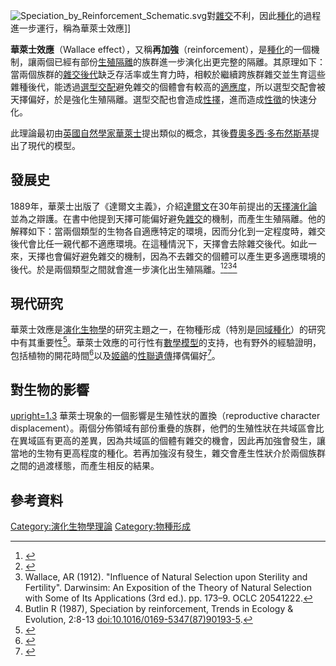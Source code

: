 [[File:Speciation_by_Reinforcement_Schematic.svg|right]]對[[雜交|雜交]]不利，因此[[種化|種化]]的過程進一步運行，稱為華萊士效應]]

'''華萊士效應'''（Wallace effect），又稱'''再加強'''（reinforcement），是[[種化|種化]]的一個機制，讓兩個已經有部份[[生殖隔離|生殖隔離]]的族群進一步演化出更完整的隔離。其原理如下：當兩個族群的[[雜交後代|雜交後代]]缺乏存活率或生育力時，相較於繼續跨族群雜交並生育這些雜種後代，能透過[[選型交配|選型交配]]避免雜交的個體會有較高的[[適應度|適應度]]，所以選型交配會被天擇偏好，於是強化生殖隔離。選型交配也會造成[[性擇|性擇]]，進而造成[[性徵|性徵]]的快速分化。

此理論最初由[[英國|英國]][[自然學家|自然學家]][[阿尔弗雷德·拉塞尔·华莱士|華萊士]]提出類似的概念，其後[[費奧多西·多布然斯基|費奧多西·多布然斯基]]提出了現代的模型。

==發展史==
1889年，華萊士出版了《達爾文主義》，介紹[[達爾文|達爾文]]在30年前提出的[[天擇演化論|天擇演化論]]並為之辯護。在書中他提到天擇可能偏好避免[[雜交|雜交]]的機制，而產生生殖隔離。他的解釋如下：當兩個類型的生物各自適應特定的環境，因而分化到一定程度時，雜交後代會比任一親代都不適應環境。在這種情況下，天擇會去除雜交後代。如此一來，天擇也會偏好避免雜交的機制，因為不去雜交的個體可以產生更多適應環境的後代。於是兩個類型之間就會進一步演化出生殖隔離。<ref>{{cite book |last=Slotten |first=Ross A. |year=2004 |title=The heretic in Darwin's court: the life of Alfred Russel Wallace |url=https://archive.org/details/hereticdarwinsco00slot |publisher=Columbia University Press |location=New York |isbn=0-231-13010-4 |pages=[https://archive.org/details/hereticdarwinsco00slot/page/n423 413]–15}}</ref><ref>{{cite book |last=Wallace |first=Alfred Russel |year=1912 |chapter=Influence of Natural Selection upon Sterility and Fertility |chapterurl=http://books.google.com/books?id=jURSAAAAMAAJ&pg=PA173 |pages=173–9 |title=Darwinsim: An Exposition of the Theory of Natural Selection with Some of Its Applications |edition=3rd |oclc=20541222 |access-date=2016-10-04 |archive-date=2014-01-03 |archive-url=https://web.archive.org/web/20140103031259/http://books.google.com/books?id=jURSAAAAMAAJ&pg=PA173 |dead-url=no }}</ref><ref>Wallace, AR (1912). "Influence of Natural Selection upon Sterility and Fertility". Darwinsim: An Exposition of the Theory of Natural Selection with Some of Its Applications (3rd ed.). pp. 173–9. OCLC 20541222.</ref><ref>Butlin R (1987), Speciation by reinforcement, Trends in Ecology & Evolution, 2:8-13 doi:10.1016/0169-5347(87)90193-5.</ref>

==現代研究==
華萊士效應是[[演化生物學|演化生物學]]的研究主題之一，在物種形成（特別是[[同域種化|同域種化]]）的研究中有其重要性<ref>{{cite journal |doi=10.1111/j.1558-5646.2008.00578.x |title=Assortative Mate Choice and Dominance Modification: Alternative Ways of Removing Heterozygote Disadvantage |year=2009 |last1=Durinx |first1=Michel |last2=Van Dooren |first2=Tom J. M. |journal=Evolution |volume=63 |issue=2 |pages=334–52 |pmid=19054051}}</ref>。華萊士效應的可行性有[[數學模型|數學模型]]的支持，也有野外的經驗證明，包括植物的開花時間<ref>{{cite journal |doi=10.1038/sj.hdy.6800718 |title=Speciation: Flowering time and the Wallace Effect |year=2005 |last1=Ollerton |first1=J |journal=Heredity |volume=95 |issue=3 |pages=181–2 |pmid=16077739}}</ref>以及[[姬鶲|姬鶲]]的[[性聯遺傳|性聯遺傳]]擇偶偏好<ref>{{cite journal |doi=10.1126/science.1141506 |title=Sex Chromosome-Linked Species Recognition and Evolution of Reproductive Isolation in Flycatchers |year=2007 |last1=Sæther |first1=Stein A. |last2=Sætre |first2=Glenn-Peter |last3=Borge |first3=Thomas |last4=Wiley |first4=Chris |last5=Svedin |first5=Nina |last6=Andersson |first6=Gunilla |last7=Veen |first7=Thor |last8=Haavie |first8=Jon |last9=Servedio |first9=Maria R. |last10=Bureš |first10=Stanislav |last11=Král |first11=Miroslav |last12=Hjernquist |first12=Mårten B. |last13=Gustafsson |first13=Lars |last14=Träff |first14=Johan |last15=Qvarnström |first15=Anna |journal=Science |volume=318 |issue=5847 |pages=95–7 |pmid=17916732}}</ref>。

== 對生物的影響 ==
[[File:Reproductive_Character_Displacement.png|upright=1.3]]
華萊士現象的一個影響是生殖性狀的置換（reproductive character displacement）。兩個分佈領域有部份重疊的族群，他們的生殖性狀在共域區會比在異域區有更高的差異，因為共域區的個體有雜交的機會，因此再加強會發生，讓當地的生物有更高程度的種化。若再加強沒有發生，雜交會產生性狀介於兩個族群之間的過渡樣態，而產生相反的結果。


==參考資料==
{{reflist|2}}

{{物种形成}}

[[Category:演化生物學理論|Category:演化生物學理論]]
[[Category:物種形成|Category:物種形成]]